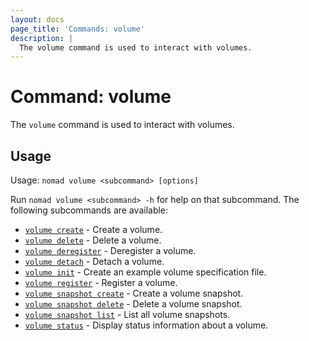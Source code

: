 ```yaml
---
layout: docs
page_title: 'Commands: volume'
description: |
  The volume command is used to interact with volumes.
---
```


# Command: volume

The `volume` command is used to interact with volumes.

## Usage

Usage: `nomad volume <subcommand> [options]`

Run `nomad volume <subcommand> -h` for help on that subcommand. The following
subcommands are available:

- [`volume create`][create] - Create a volume.
- [`volume delete`][delete] - Delete a volume.
- [`volume deregister`][deregister] - Deregister a volume.
- [`volume detach`][detach] - Detach a volume.
- [`volume init`][init] - Create an example volume specification file.
- [`volume register`][register] - Register a volume.
- [`volume snapshot create`][snapshot-create] - Create a volume snapshot.
- [`volume snapshot delete`][snapshot-delete] - Delete a volume snapshot.
- [`volume snapshot list`][snapshot-list] - List all volume snapshots.
- [`volume status`][status] - Display status information about a volume.

[create]: /docs/commands/volume/create
[delete]: /docs/commands/volume/delete
[deregister]: /docs/commands/volume/deregister 'Deregister a volume'
[detach]: /docs/commands/volume/detach 'Detach a volume'
[init]: /docs/commands/volume/init 'Create an example volume specification file'
[register]: /docs/commands/volume/register 'Register a volume'
[snapshot-create]: /docs/commands/volume/snapshot-create
[snapshot-delete]: /docs/commands/volume/snapshot-delete
[snapshot-list]: /docs/commands/volume/snapshot-list
[status]: /docs/commands/volume/status 'Display status information about a volume'
